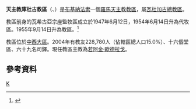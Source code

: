 {{Infobox Roman Catholic diocese
|Roman Catholic Diocese of = 天主教庫杜古教區
|Latin name of diocese = Dioecesis Kuduguensis
|image = BF-06 Centre-Ouest.svg
|caption = 教區範圍
|location = [[布基納法索|布基納法索]]
|territory =[[中西大區_(布基納法索)|中西大區]]
|population = 50,969
|rite = 拉丁禮
|patron = 
|province = 瓦杜加古
|established = 1947年
|cathedral = 聖思定主教座堂
|副主教座堂 =
|leadership = 主教
|website =
|教宗 = 
|metropolitan =
|ordinary = 若阿金·歐德拉戈
|coadjutor bishop = 
|emeritus = 
}}

'''天主教庫杜古教區'''（{{lang-la|Dioecesis Kuduguensis}}、{{lang-fr|Diocèse de Koudougou}}）是[[布基納法索|布基納法索]]一個[[羅馬天主教|羅馬天主教]][[教區|教區]]，屬[[天主教瓦杜加古總教區|瓦杜加古總教區]]。

教區前身的瓦希古亞宗座監牧區成立於1947年6月12日，1954年6月14日升為代牧區。1955年9月14日升為教區。<ref>{{cite journal
|journal=[[宗座公報|宗座公報]]
|publisher=梵蒂岡出版社
|date=1956年
|volume=48
|title=''Dum tantis''
|page=113
|url=http://www.vatican.va/archive/aas/documents/AAS%2048%20%5B1956%5D%20-%20ocr.pdf
|access-date=2011-10-26
|archive-date=2010-03-27
|archive-url=https://web.archive.org/web/20100327070537/http://www.vatican.va/archive/aas/documents/AAS%2048%20%5B1956%5D%20-%20ocr.pdf
|dead-url=no
}}</ref>

教區位於[[中西大區_(布基納法索)|中西大區]]。2004年有教友228,780人（佔轄區總人口15.0%）、十六個堂區、六十九名司鐸。現任教區主教為[[若阿金·歐德拉戈|若阿金·歐德拉戈]]。

==參考資料==
{{reflist}}
{{布基納法索天主教教區}}

[[Category:布基納法索天主教教區|K]]